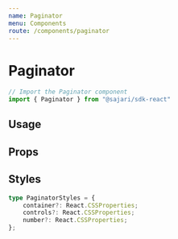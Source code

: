 ```yaml
---
name: Paginator
menu: Components
route: /components/paginator
---
```



# Paginator

```javascript
// Import the Paginator component
import { Paginator } from "@sajari/sdk-react"
```

## Usage
<Playground>
    <Paginator />
</Playground>

## Props
<PropsTable of={Paginator} />

## Styles
```typescript
type PaginatorStyles = {
    container?: React.CSSProperties;
    controls?: React.CSSProperties;
    number?: React.CSSProperties;
};  
```